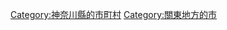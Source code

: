 {{Commonscat|Ebina, Kanagawa}}
{{Catmore}}

{{DEFAULTSORT:Ebina-shi}}
[[Category:神奈川縣的市町村|Category:神奈川縣的市町村]]
[[Category:關東地方的市|Category:關東地方的市]]